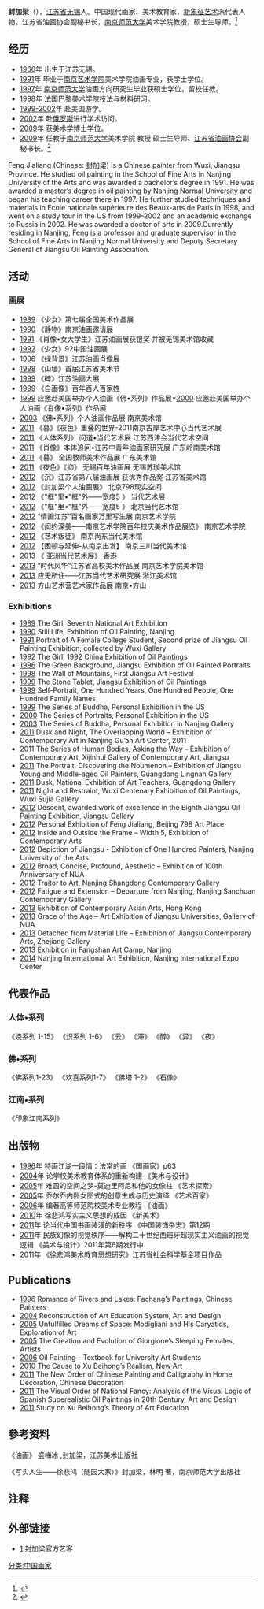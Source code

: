 {{Infobox Artist
| name          = 封加梁<br />Jialiang Feng
| image         = 
| imagesize     = 200px
| alt           = 
| caption       = 
| Sex 	= 男 MAN
| birthname     = 
| birthdate     = {{birth date|1966|3|9}}
| location      = {{PRC}}[[江苏省|江苏省]][[无锡市|无锡市]]
| deathdate     = 
| deathplace    = 
| nationality   = {{PRC}}
| field         = [[画家|画家]]（[[油画|油画]]）
| movement= [[油画|油画]]、[[新象征主义|新象征主义]]
| years active  = 1989年 -  
| training      = 
| works         = '''[[油画|油画]]'''<br/><<人体•系列>>, <<佛•系列>>, <<印象江南•系列>>
| patrons       = 
| influenced by = 
| influenced    = 
| awards        = 
| elected       = 
| website       = 
}}
'''封加梁'''（{{bd|1966年|3月9日|||catIdx=F封}}），[[江苏省|江苏省]][[无锡|无锡]]人。中国现代画家、美术教育家，[[新象征艺术|新象征艺术]]派代表人物，江苏省油画协会副秘书长，[[南京师范大学|南京师范大学]]美术学院教授，硕士生导师。<ref>{{Cite web |url=http://yiker.trueart.com/20113771 |title=封加梁官方艺客 |access-date=2014-07-14 |archive-url=https://web.archive.org/web/20140714200931/http://yiker.trueart.com/20113771 |archive-date=2014-07-14 |dead-url=yes }}</ref>

== 经历 ==
*[[1966|1966]]年 出生于江苏无锡。
*[[1991|1991]]年 毕业于[[南京艺术学院|南京艺术学院]]美术学院油画专业，获学士学位。
*[[1997|1997]]年 [[南京师范大学|南京师范大学]]油画方向研究生毕业获硕士学位，留校任教。
*[[1998|1998]]年 法国[[巴黎美术学院|巴黎美术学院]]技法与材料研习。 
*[[1999-2002|1999-2002]]年 赴美国游学。
*[[2002|2002]]年 赴[[俄罗斯|俄罗斯]]进行学术访问。
*[[2009|2009]]年 获美术学博士学位。
*[[2009|2009]]年 任教于[[南京师范大学|南京师范大学]]美术学院 教授 硕士生导师、[[江苏省油画协会|江苏省油画协会]]副秘书长。<ref>{{Cite web |url=http://news.hexun.com/2014-04-12/163858554.html |title=封加梁简介 和讯网 |access-date=2014-07-14 |archive-date=2018-10-04 |archive-url=https://web.archive.org/web/20181004112449/http://news.hexun.com/2014-04-12/163858554.html |dead-url=no }}</ref>
Feng Jialiang (Chinese: 封加梁) is a Chinese painter from Wuxi, Jiangsu Province. He studied oil painting in the School of Fine Arts in Nanjing University of the Arts and was awarded a bachelor’s degree in 1991. He was awarded a master’s degree in oil painting by Nanjing Normal University and began his teaching career there in 1997. He further studied techniques and materials in Ecole nationale supérieure des Beaux-arts de Paris in 1998, and went on a study tour in the US from 1999-2002 and an academic exchange to Russia in 2002. He was awarded a doctor of arts in 2009.Currently residing in Nanjing, Feng is a professor and graduate supervisor in the School of Fine Arts in Nanjing Normal University and Deputy Secretary General of Jiangsu Oil Painting Association.

== 活动 ==
=== 画展 ===
*[[1989|1989]] 《少女》第七届全国美术作品展
*[[1990|1990]] 《静物》南京油画邀请展
*[[1991|1991]] 《肖像•女大学生》江苏油画展获银奖 并被无锡美术馆收藏
*[[1992|1992]] 《少女》92中国油画展
*[[1996|1996]] 《绿背景》江苏油画肖像展
*[[1998|1998]] 《山墙》首届江苏省美术节
*[[1999|1999]] 《碑》江苏油画大展
*[[1999|1999]] 《自画像》百年百人百家姓
*[[1999|1999]]   应邀赴美国举办个人油画《佛•系列》作品展*[[2000|2000]]   应邀赴美国举办个人油画《肖像•系列》作品展
*[[2003|2003]] 《佛•系列》个人油画作品展 南京美术馆
*[[2011|2011]] 《暮》《夜色》重叠的世界-2011南京古岸艺术中心当代艺术展
*[[2011|2011]] 《人体系列》 问道•当代艺术展 江苏西津会当代艺术空间
*[[2011|2011]] 《肖像》本体追问•江苏中青年油画家研究展 广东岭南美术馆
*[[2011|2011]] 《暮》 全国教师美术作品展 广东美术馆
*[[2011|2011]] 《夜色》《抑》 无锡百年油画展 无锡苏珈美术馆
*[[2012|2012]] 《沉》江苏省第八届油画展 获优秀作品奖 江苏省美术馆
*[[2012|2012]] 《封加梁个人油画展》 北京798现实空间
*[[2012|2012]] 《"框"里•"框"外——宽度5 》 当代艺术展
*[[2012|2012]] 《"框"里•"框"外——宽度5 》 北京当代艺术馆
*[[2012|2012]] “情画江苏”百名画家万里写生展 南京艺术学院
*[[2012|2012]] 《闳约深美——南京艺术学院百年校庆美术作品展览》 南京艺术学院
*[[2012|2012]] 《艺术叛徒》 南京尚东当代美术馆
*[[2012|2012]] 【困顿与延伸-从南京出发】 南京三川当代美术馆
*[[2013|2013]] 《 亚洲当代艺术展》 香港
*[[2013|2013]] “时代风华”江苏省高校美术作品展 南京艺术学院美术馆
*[[2013|2013]]   应无所住——江苏当代艺术研究展 浙江美术馆
*[[2013|2013]]   方山艺术营艺术家作品展 南京•方山

=== Exhibitions ===
*[[1989|1989]] The Girl, Seventh National Art Exhibition
*[[1990|1990]]  Still Life, Exhibition of Oil Painting, Nanjing
*[[1991|1991]]  Portrait of A Female College Student, Second prize of Jiangsu Oil Painting Exhibition, collected by Wuxi Gallery 
*[[1992|1992]] The Girl, 1992 China Exhibition of Oil Paintings
*[[1996|1996]]  The Green Background, Jiangsu Exhibition of Oil Painted Portraits 
*[[1998|1998]]  The Wall of Mountains, First Jiangsu Art Festival
*[[1999|1999]]  The Stone Tablet, Jiangsu Exhibition of Oil Paintings
*[[1999|1999]]  Self-Portrait, One Hundred Years, One Hundred People, One Hundred Family Names
*[[1999|1999]]  The Series of Buddha, Personal Exhibition in the US 
*[[2000|2000]]  The Series of Portraits, Personal Exhibition in the US
*[[2003|2003]]  The Series of Buddha, Personal Exhibition in Nanjing Gallery
*[[2011|2011]]  Dusk and Night, The Overlapping World – Exhibition of Contemporary Art in Nanjing Gu’an Art Center, 2011
*[[2011|2011]]  The Series of Human Bodies, Asking the Way – Exhibition of Contemporary Art, Xijinhui Gallery of Contemporary Art, Jiangsu
*[[2011|2011]]  The Portrait, Discovering the Noumenon – Exhibition of Jiangsu Young and Middle-aged Oil Painters, Guangdong Lingnan Gallery 
*[[2011|2011]]  Dusk, National Exhibition of Art Teachers, Guangdong Gallery
*[[2011|2011]]  Night and Restraint, Wuxi Centenary Exhibition of Oil Paintings, Wuxi Sujia Gallery
*[[2012|2012]]  Descent, awarded work of excellence in the Eighth Jiangsu Oil Painting Exhibition, Jiangsu Gallery
*[[2012|2012]]  Personal Exhibition of Feng Jialiang, Beijing 798 Art Place
*[[2012|2012]] Inside and Outside the Frame – Width 5, Exhibition of Contemporary Arts
*[[2012|2012]]  Depiction of Jiangsu - Exhibition of One Hundred Painters, Nanjing University of the Arts
*[[2012|2012]]  Broad, Concise, Profound, Aesthetic – Exhibition of 100th Anniversary of NUA
*[[2012|2012]] Traitor to Art, Nanjing Shangdong Contemporary Gallery
*[[2012|2012]] Fatigue and Extension – Departure from Nanjing, Nanjing Sanchuan Contemporary Gallery
*[[2013|2013]]  Exhibition of Contemporary Asian Arts, Hong Kong
*[[2013|2013]]  Grace of the Age – Art Exhibition of Jiangsu Universities, Gallery of NUA
*[[2013|2013]]  Detached from Material Life – Exhibition of Jiangsu Contemporary Arts, Zhejiang Gallery
*[[2013|2013]]  Exhibition in Fangshan Art Camp, Nanjing
*[[2014|2014]]  Nanjing International Art Exhibition, Nanjing International Expo Center

== 代表作品 ==
===人体•系列===
《娆系列 1-15》
《炽系列 1-6》
《云》
《滞》
《醉》
《异》
《夜》

===佛•系列===
《佛系列1-23》
《欢喜系列1-7》
《佛塔 1-2》
《石像》
===江南•系列===
《印象江南系列》

== 出版物 ==
*[[1996|1996]]年  特画江湖一段情：法常的画 《国画家》p63
*[[2004|2004]]年  论学校美术教育体系的重新构建 《美术与设计》
*[[2005|2005]]年  难圆的空间之梦-莫迪里阿尼和他的女像柱 《艺术探索》
*[[2005|2005]]年  乔尔乔内卧女图式的创意生成与历史演绎 《艺术百家》
*[[2006|2006]]年  编著高等师范院校美术专业教程 《油画》
*[[2010|2010]]年  徐悲鸿写实主义思想的成因 《新美术》
*[[2011|2011]]年  论当代中国书画装潢的新秩序 《中国装饰杂志》第12期
*[[2011|2011]]年  民族幻像的视觉秩序——解构二十世纪西班牙超现实主义油画的视觉逻辑 《美术与设计》2011年第6期发行中
*[[2011|2011]]年  《徐悲鸿美术教育思想研究》江苏省社会科学基金项目作品

== Publications ==
*[[1996|1996]] Romance of Rivers and Lakes: Fachang’s Paintings, Chinese Painters
*[[2004|2004]] Reconstruction of Art Education System, Art and Design
*[[2005|2005]] Unfulfilled Dreams of Space: Modigliani and His Caryatids, Exploration of Art
*[[2005|2005]] The Creation and Evolution of Giorgione’s Sleeping Females, Artists
*[[2006|2006]] Oil Painting – Textbook for University Art Students
*[[2010|2010]] The Cause to Xu Beihong’s Realism, New Art
*[[2011|2011]] The New Order of Chinese Painting and Calligraphy in Home Decoration, Chinese Decoration
*[[2011|2011]] The Visual Order of National Fancy: Analysis of the Visual Logic of Spanish Superealistic Oil Paintings in 20th Century, Art and Design
*[[2011|2011]] Study on Xu Beihong’s Theory of Art Education

==參考资料==
《油画》 盛梅冰 ,封加梁，江苏美术出版社

《写实人生——徐悲鸿（随园大家）》封加梁，林明 著，南京师范大学出版社

==注释 ==
<references/>

==外部链接==
* [https://web.archive.org/web/20140714200931/http://yiker.trueart.com/20113771] 封加梁官方艺客

[[分类:中国画家|分类:中国画家]]